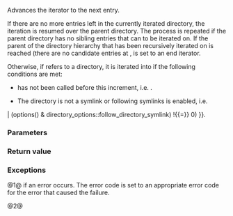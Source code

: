 {{cpp/experimental/fs/recursive_directory_iterator/title|operator++, increment}}
{{cpp/experimental/fs/recursive_directory_iterator/navbar}}
{{dcl begin}}
{{dcl|since=fs_ts|1=
recursive_directory_iterator&amp; operator++();
}}
{{dcl|since=fs_ts|1=
recursive_directory_iterator&amp; increment( error_code&amp; ec );
}}
{{dcl end}}

Advances the iterator to the next entry.

If there are no more entries left in the currently iterated directory, the iteration is resumed over the parent directory. The process is repeated if the parent directory has no sibling entries that can to be iterated on. If the parent of the directory hierarchy that has been recursively iterated on is reached (there are no candidate entries at {{c|1=depth() == 0)}}, {{c|*this}} is set to an end iterator.

Otherwise, if {{c|*this}} refers to a directory, it is iterated into if the following conditions are met:

* {{lc|disable_recursion_pending()}} has not been called before this increment, i.e. {{c|1=recursion_pending() == true}}.
* The directory is not a symlink or following symlinks is enabled, i.e. 
: {{c multi
|!is_symlink(this-&gt;symlink_status()) {{!!}} 
|    (options() &amp; directory_options::follow_directory_symlink) !{{=}} 0)
}}.

===Parameters===
{{par begin}}
{{par|ec|error code to store the error status to}}
{{par end}}

===Return value===
{{c|*this}}

===Exceptions===
@1@ {{c|filesystem_error}} if an error occurs. The error code is set to an appropriate error code for the error that caused the failure.

@2@ {{unreviewed noexcept}}